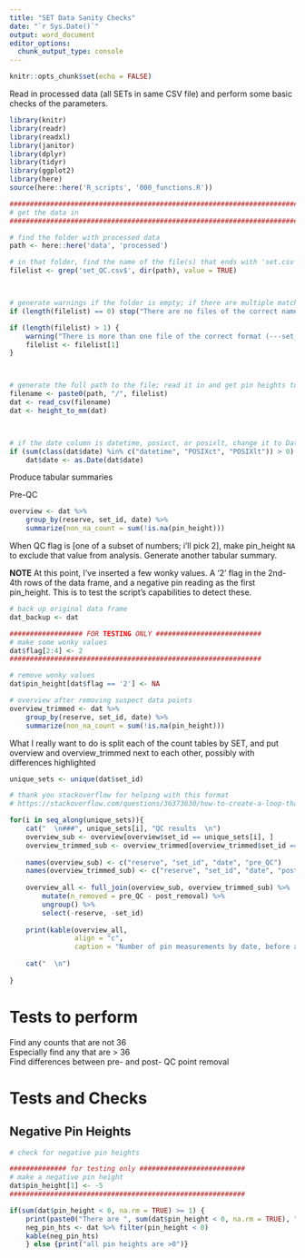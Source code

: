 ```yaml
---
title: "SET Data Sanity Checks"
date: "`r Sys.Date()`"
output: word_document
editor_options: 
  chunk_output_type: console
---
```


```r
knitr::opts_chunk$set(echo = FALSE)
```

Read in processed data (all SETs in same CSV file) and perform some basic checks of the parameters.  


```r
library(knitr)
library(readr)
library(readxl)
library(janitor)
library(dplyr)
library(tidyr)
library(ggplot2)
library(here)
source(here::here('R_scripts', '000_functions.R'))
```


```r
################################################################################
# get the data in
################################################################################

# find the folder with processed data
path <- here::here('data', 'processed')

# in that folder, find the name of the file(s) that ends with 'set.csv'
filelist <- grep('set_QC.csv$', dir(path), value = TRUE)



# generate warnings if the folder is empty; if there are multiple matching files, select the first one
if (length(filelist) == 0) stop("There are no files of the correct name/format (---set_QC.csv) in your processed data folder.")

if (length(filelist) > 1) {
    warning("There is more than one file of the correct format (---set_QC.csv) in your data folder. The first file alphabetically will be used.")
    filelist <- filelist[1]
}



# generate the full path to the file; read it in and get pin heights to mm
filename <- paste0(path, "/", filelist)
dat <- read_csv(filename)
dat <- height_to_mm(dat)



# if the date column is datetime, posixct, or posixlt, change it to Date
if (sum(class(dat$date) %in% c("datetime", "POSIXct", "POSIXlt")) > 0)
    dat$date <- as.Date(dat$date)
```


Produce tabular summaries  

Pre-QC

```r
overview <- dat %>%
    group_by(reserve, set_id, date) %>%
    summarize(non_na_count = sum(!is.na(pin_height))) 
```

When QC flag is [one of a subset of numbers; i'll pick 2], make pin_height `NA` to exclude that value from analysis. Generate another tabular summary.

__NOTE__ At this point, I've inserted a few wonky values. A '2' flag in the 2nd-4th rows of the data frame, and a negative pin reading as the first pin_height. This is to test the script's capabilities to detect these.  

```r
# back up original data frame  
dat_backup <- dat

################## FOR TESTING ONLY ##########################
# make some wonky values
dat$flag[2:4] <- 2
##############################################################

# remove wonky values
dat$pin_height[dat$flag == '2'] <- NA

# overview after removing suspect data points
overview_trimmed <- dat %>%
    group_by(reserve, set_id, date) %>%
    summarize(non_na_count = sum(!is.na(pin_height))) 
```


What I really want to do is split each of the count tables by SET, and put overview and overview_trimmed next to each other, possibly with differences highlighted  

```r

unique_sets <- unique(dat$set_id)

# thank you stackoverflow for helping with this format
# https://stackoverflow.com/questions/36373630/how-to-create-a-loop-that-includes-both-a-code-chunk-and-text-with-knitr-in-r

for(i in seq_along(unique_sets)){
    cat("  \n###", unique_sets[i], "QC results  \n")
    overview_sub <- overview[overview$set_id == unique_sets[i], ]
    overview_trimmed_sub <- overview_trimmed[overview_trimmed$set_id == unique_sets[i], ]
    
    names(overview_sub) <- c("reserve", "set_id", "date", "pre_QC")
    names(overview_trimmed_sub) <- c("reserve", "set_id", "date", "post_removal")
    
    overview_all <- full_join(overview_sub, overview_trimmed_sub) %>%
        mutate(n_removed = pre_QC - post_removal) %>%
        ungroup() %>%
        select(-reserve, -set_id)
    
    print(kable(overview_all, 
                align = "c",
                caption = "Number of pin measurements by date, before and after QC removal"))
    
    cat("  \n")
    
}
```


# Tests to perform  

Find any counts that are not 36  
Especially find any that are > 36  
Find differences between pre- and post- QC point removal



# Tests and Checks  

## Negative Pin Heights  

```r
# check for negative pin heights

############## for testing only ##########################
# make a negative pin height
dat$pin_height[1] <- -5
##########################################################

if(sum(dat$pin_height < 0, na.rm = TRUE) >= 1) {
    print(paste0("There are ", sum(dat$pin_height < 0, na.rm = TRUE), " pin heights <0. They are listed below."))
    neg_pin_hts <- dat %>% filter(pin_height < 0)
    kable(neg_pin_hts)
    } else {print("all pin heights are >0")}
```
